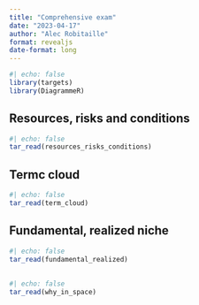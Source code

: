 ```yaml
---
title: "Comprehensive exam"
date: "2023-04-17"
author: "Alec Robitaille"
format: revealjs
date-format: long
---
```



<!-- 
https://quarto.org/docs/presentations/revealjs/ 
https://quarto.org/docs/presentations/revealjs/advanced.html
-->


```r
#| echo: false
library(targets)
library(DiagrammeR)
```

##  Resources, risks and conditions


```r
#| echo: false
tar_read(resources_risks_conditions)
```


## Termc cloud


```r
#| echo: false
tar_read(term_cloud)
```

## Fundamental, realized niche


```r
#| echo: false
tar_read(fundamental_realized)
```



##

```r
#| echo: false
tar_read(why_in_space)
```
